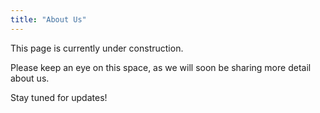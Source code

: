 ```yaml
---
title: "About Us"
---
```


This page is currently under construction. 

Please keep an eye on this space, as we will soon be sharing more detail about us.

Stay tuned for updates!
